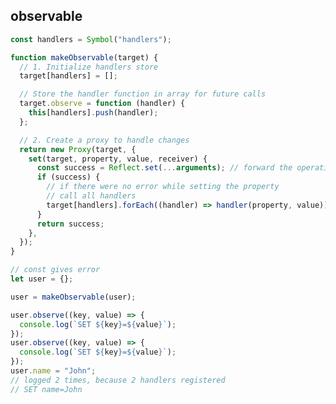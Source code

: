 
## observable

```js
const handlers = Symbol("handlers");

function makeObservable(target) {
  // 1. Initialize handlers store
  target[handlers] = [];

  // Store the handler function in array for future calls
  target.observe = function (handler) {
    this[handlers].push(handler);
  };

  // 2. Create a proxy to handle changes
  return new Proxy(target, {
    set(target, property, value, receiver) {
      const success = Reflect.set(...arguments); // forward the operation to object
      if (success) {
        // if there were no error while setting the property
        // call all handlers
        target[handlers].forEach((handler) => handler(property, value));
      }
      return success;
    },
  });
}

// const gives error
let user = {};

user = makeObservable(user);

user.observe((key, value) => {
  console.log(`SET ${key}=${value}`);
});
user.observe((key, value) => {
  console.log(`SET ${key}=${value}`);
});
user.name = "John";
// logged 2 times, because 2 handlers registered
// SET name=John
```


